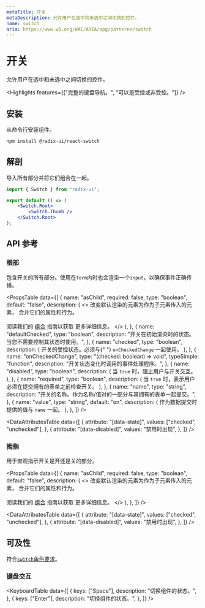 ```yaml
---
metaTitle: 开关
metaDescription: 允许用户在选中和未选中之间切换的控件。
name: switch
aria: https://www.w3.org/WAI/ARIA/apg/patterns/switch
---
```


# 开关

<Description>
	允许用户在选中和未选中之间切换的控件。
</Description>

<HeroContainer>
	<SwitchDemo />
</HeroContainer>

<HeroCodeBlock folder="Switch" />

<Highlights
	features={["完整的键盘导航。", "可以是受控或非受控。"]}
/>

## 安装

从命令行安装组件。

```bash
npm install @radix-ui/react-switch
```

## 解剖

导入所有部分并将它们组合在一起。

```jsx
import { Switch } from "radix-ui";

export default () => (
	<Switch.Root>
		<Switch.Thumb />
	</Switch.Root>
);
```

## API 参考

### 根部

包含开关的所有部分。使用在`form`内时也会渲染一个`input`，以确保事件正确传播。

<PropsTable
	data={[
		{
			name: "asChild",
			required: false,
			type: "boolean",
			default: "false",
			description: (
				<>
					改变默认渲染的元素为作为子元素传入的元素，
					合并它们的属性和行为。
					<br />
					<br />
					阅读我们的 <a href="../guides/composition">组合</a> 指南以获取
					更多详细信息。
				</>
			),
		},
		{
			name: "defaultChecked",
			type: "boolean",
			description:
				"开关在初始渲染时的状态。当您不需要控制其状态时使用。",
		},
		{
			name: "checked",
			type: "boolean",
			description: (
				<span>
					开关的受控状态。必须与{" "}
					<Code>onCheckedChange</Code> 一起使用。
				</span>
			),
		},
		{
			name: "onCheckedChange",
			type: "(checked: boolean) => void",
			typeSimple: "function",
			description: "开关状态变化时调用的事件处理程序。",
		},
		{
			name: "disabled",
			type: "boolean",
			description: (
				<span>
					当 <Code>true</Code> 时，阻止用户与开关交互。
				</span>
			),
		},
		{
			name: "required",
			type: "boolean",
			description: (
				<span>
					当 <Code>true</Code> 时，表示用户必须在提交拥有的表单之前检查开关。
				</span>
			),
		},
		{
			name: "name",
			type: "string",
			description:
				"开关的名称。作为名称/值对的一部分与其拥有的表单一起提交。",
		},
		{
			name: "value",
			type: "string",
			default: "on",
			description: (
				<span>
					作为数据提交时提供的值与 <Code>name</Code> 一起。
				</span>
			),
		},
	]}
/>

<DataAttributesTable
	data={[
		{
			attribute: "[data-state]",
			values: ["checked", "unchecked"],
		},
		{
			attribute: "[data-disabled]",
			values: "禁用时出现",
		},
	]}
/>

### 拇指

用于直观指示开关是开还是关的部分。

<PropsTable
	data={[
		{
			name: "asChild",
			required: false,
			type: "boolean",
			default: "false",
			description: (
				<>
					改变默认渲染的元素为作为子元素传入的元素，
					合并它们的属性和行为。
					<br />
					<br />
					阅读我们的 <a href="../guides/composition">组合</a> 指南以获取
					更多详细信息。
				</>
			),
		},
	]}
/>

<DataAttributesTable
	data={[
		{
			attribute: "[data-state]",
			values: ["checked", "unchecked"],
		},
		{
			attribute: "[data-disabled]",
			values: "禁用时出现",
		},
	]}
/>

## 可及性

符合[`switch`角色要求](https://www.w3.org/WAI/ARIA/apg/patterns/switch)。

### 键盘交互

<KeyboardTable
	data={[
		{
			keys: ["Space"],
			description: "切换组件的状态。",
		},
		{
			keys: ["Enter"],
			description: "切换组件的状态。",
		},
	]}
/>